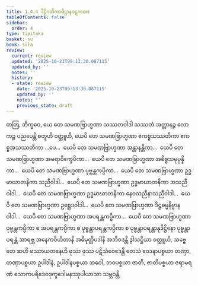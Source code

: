 ```yaml
---
title: 1.4.4 ဒိဋ္ဌိဂတိကာဓိဋ္ဌာနဝဋ္ဋကထာ
tableOfContents: false
sidebar:
  order: 4
type: tipitaka
basket: su
book: sila
review:
  current: review
  updated: '2025-10-23T09:13:30.087115'
  updated_by: ''
  notes: ''
  history:
  - state: review
    date: '2025-10-23T09:13:30.087115'
    updated_by: ''
    notes: ''
    previous_state: draft
---
```



<ReviewStatus review={frontmatter.review} showDetails={true} />

<HypothesisAnnotation frontmatter={frontmatter} />

<DynamicBreadcrumb />

<Division number="144" book="sila" e="ch" v="6" p="41">

<Paragraph number="217" book="sila">
တတြ, ဘိက္ခဝေ, ယေ တေ သမဏဗြာဟ္မဏာ သဿတဝါဒါ သဿတံ အတ္တာနဉ္စ လောကဉ္စ ပညပေန္တိ စတူဟိ ဝတ္ထူဟိ, ယေပိ တေ သမဏဗြာဟ္မဏာ ဧကစ္စသဿတိကာ ဧကစ္စအသဿတိကာ …ပေ…  ယေပိ တေ သမဏဗြာဟ္မဏာ အန္တာနန္တိကာ…  ယေပိ တေ သမဏဗြာဟ္မဏာ အမရာဝိက္ခေပိကာ…  ယေပိ တေ သမဏဗြာဟ္မဏာ အဓိစ္စသမုပ္ပန္နိကာ…  ယေပိ တေ သမဏဗြာဟ္မဏာ ပုဗ္ဗန္တကပ္ပိကာ…  ယေပိ တေ သမဏဗြာဟ္မဏာ ဥဒ္ဓမာဃာတနိကာ သညီဝါဒါ…  ယေပိ တေ သမဏဗြာဟ္မဏာ ဥဒ္ဓမာဃာတနိကာ အသညီဝါဒါ…  ယေပိ တေ သမဏဗြာဟ္မဏာ ဥဒ္ဓမာဃာတနိကာ နေဝသညီနာသညီဝါဒါ…  ယေပိ တေ သမဏဗြာဟ္မဏာ ဥစ္ဆေဒဝါဒါ…  ယေပိ တေ သမဏဗြာဟ္မဏာ ဒိဋ္ဌဓမ္မနိဗ္ဗာနဝါဒါ…  ယေပိ တေ သမဏဗြာဟ္မဏာ အပရန္တကပ္ပိကာ…  ယေပိ တေ သမဏဗြာဟ္မဏာ ပုဗ္ဗန္တကပ္ပိကာ စ အပရန္တကပ္ပိကာ စ ပုဗ္ဗန္တာပရန္တကပ္ပိကာ စ ပုဗ္ဗန္တာပရန္တာနုဒိဋ္ဌိနော ပုဗ္ဗန္တာပရန္တံ အာရဗ္ဘ အနေကဝိဟိတာနိ အဓိမုတ္တိပဒါနိ အဘိဝဒန္တိ ဒွါသဋ္ဌိယာ ဝတ္ထူဟိ, သဗ္ဗေ တေ ဆဟိ ဖဿာယတနေဟိ ဖုဿ ဖုဿ ပဋိသံဝေဒေန္တိ တေသံ ဝေဒနာပစ္စယာ တဏှာ, တဏှာပစ္စယာ ဥပါဒါနံ, ဥပါဒါနပစ္စယာ ဘဝေါ, ဘဝပစ္စယာ ဇာတိ, ဇာတိပစ္စယာ ဇရာမရဏံ သောကပရိဒေဝဒုက္ခဒေါမနဿုပါယာသာ သမ္ဘဝန္တိ.
</Paragraph>
</Division>